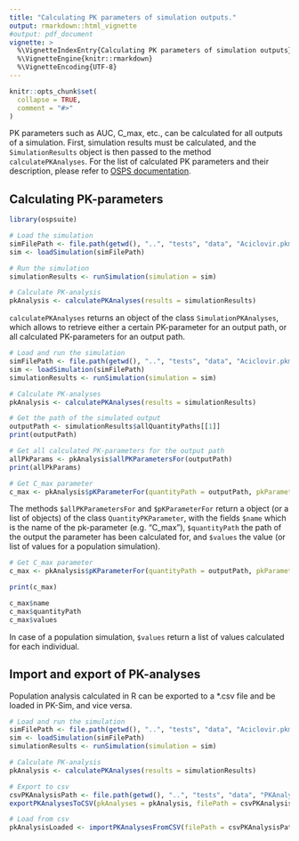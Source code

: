 ```yaml
---
title: "Calculating PK parameters of simulation outputs."
output: rmarkdown::html_vignette
#output: pdf_document
vignette: >
  %\VignetteIndexEntry{Calculating PK parameters of simulation outputs}
  %\VignetteEngine{knitr::rmarkdown}
  %\VignetteEncoding{UTF-8}
---
```


```r
knitr::opts_chunk$set(
  collapse = TRUE,
  comment = "#>"
)
```

PK parameters such as AUC, C_max, etc., can be calculated for all outputs of a simulation. First, simulation results must be calculated, and the `SimulationResults` object is then passed to the method `calculatePKAnalyses`. For the list of calculated PK parameters and their description, please refer to [OSPS documentation](https://docs.open-systems-pharmacology.org/working-with-pk-sim/pk-sim-documentation/pk-sim-simulations#pk-analysis-view).

## Calculating PK-parameters

```r
library(ospsuite)

# Load the simulation
simFilePath <- file.path(getwd(), "..", "tests", "data", "Aciclovir.pkml", fsep = .Platform$file.sep)
sim <- loadSimulation(simFilePath)

# Run the simulation
simulationResults <- runSimulation(simulation = sim)

# Calculate PK-analysis
pkAnalysis <- calculatePKAnalyses(results = simulationResults)
```
 
 `calculatePKAnalyses` returns an object of the class `SimulationPKAnalyses`, which allows to retrieve either a certain PK-parameter for an output path, or all calculated PK-parameters for an output path.
 
```r
# Load and run the simulation
simFilePath <- file.path(getwd(), "..", "tests", "data", "Aciclovir.pkml", fsep = .Platform$file.sep)
sim <- loadSimulation(simFilePath)
simulationResults <- runSimulation(simulation = sim)

# Calculate PK-analyses
pkAnalysis <- calculatePKAnalyses(results = simulationResults)

# Get the path of the simulated output
outputPath <- simulationResults$allQuantityPaths[[1]]
print(outputPath)

# Get all calculated PK-parameters for the output path
allPkParams <- pkAnalysis$allPKParametersFor(outputPath)
print(allPkParams)

# Get C_max parameter
c_max <- pkAnalysis$pKParameterFor(quantityPath = outputPath, pkParameter = "C_max")
```
The methods `$allPKParametersFor` and `$pKParameterFor` return a object (or a list of objects) of the class `QuantityPKParameter`, with the fields `$name` which is the name of the pk-parameter (e.g. "C_max"), `$quantityPath` the path of the output the parameter has been calculated for, and `$values` the value (or list of values for a population simulation).

```r
# Get C_max parameter
c_max <- pkAnalysis$pKParameterFor(quantityPath = outputPath, pkParameter = "C_max")

print(c_max)

c_max$name
c_max$quantityPath
c_max$values
```

In case of a population simulation, `$values` return a list of values calculated for each individual.

## Import and export of PK-analyses
Population analysis calculated in R can be exported to a *.csv file and be loaded in PK-Sim, and vice versa.

```r
# Load and run the simulation
simFilePath <- file.path(getwd(), "..", "tests", "data", "Aciclovir.pkml", fsep = .Platform$file.sep)
sim <- loadSimulation(simFilePath)
simulationResults <- runSimulation(simulation = sim)

# Calculate PK-analysis
pkAnalysis <- calculatePKAnalyses(results = simulationResults)

# Export to csv
csvPKAnalysisPath <- file.path(getwd(), "..", "tests", "data", "PKAnalyses.csv", fsep = .Platform$file.sep)
exportPKAnalysesToCSV(pkAnalyses = pkAnalysis, filePath = csvPKAnalysisPath)

# Load from csv
pkAnalysisLoaded <- importPKAnalysesFromCSV(filePath = csvPKAnalysisPath, simulation = sim)
```
